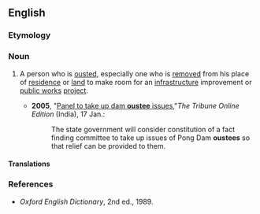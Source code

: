 ==English==

===Etymology===
{{suffix|oust|ee}}

===Noun===
{{en-noun}}

# {{chiefly|India}} A person who is [[oust]]ed, especially one who is [[remove]]d from his place of [[residence]] or [[land]] to make room for an [[infrastructure]] improvement or [[public works]] [[project]].
#* '''2005''', "[http://www.tribuneindia.com/2005/20050117/himachal.htm#1 Panel to take up dam '''oustee''' issues],"''The Tribune Online Edition'' (India), 17 Jan.:
#*: The state government will consider constitution of a fact finding committee to take up issues of Pong Dam '''oustees''' so that relief can be provided to them.

====Translations====
{{trans-top|person who is ousted}}
{{trans-mid}}
{{trans-bottom}}

===References===
* ''Oxford English Dictionary'', 2nd ed., 1989.